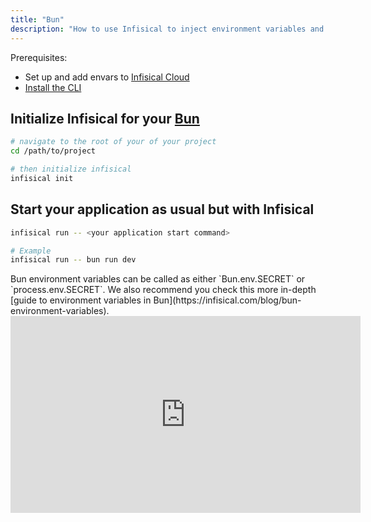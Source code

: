 ---
title: "Bun"
description: "How to use Infisical to inject environment variables and secrets into a Bun app."
---

Prerequisites:

- Set up and add envars to [Infisical Cloud](https://app.infisical.com)
- [Install the CLI](/cli/overview)

## Initialize Infisical for your [Bun](https://bun.sh)

```bash
# navigate to the root of your of your project 
cd /path/to/project

# then initialize infisical
infisical init
```

## Start your application as usual but with Infisical

```bash
infisical run -- <your application start command>

# Example
infisical run -- bun run dev
```

<Info>
  Bun environment variables can be called as either `Bun.env.SECRET` or `process.env.SECRET`. We also recommend you check this more in-depth [guide to environment variables in Bun](https://infisical.com/blog/bun-environment-variables).
</Info>

<iframe width="560" height="315" src="https://www.youtube.com/embed/m1NNVuiP07M?si=wJtdQdhQ2ylGeRI8" title="YouTube video player" frameborder="0" allow="accelerometer; autoplay; clipboard-write; encrypted-media; gyroscope; picture-in-picture; web-share" allowfullscreen></iframe>